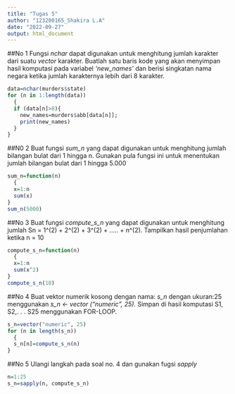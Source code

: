 ---
title: "Tugas 5"
author: "123200165_Shakira L.A"
date: "2022-09-27"
output: html_document
---

##No 1
Fungsi *nchar* dapat digunakan untuk menghitung jumlah karakter dari suatu *vector* karakter. Buatlah satu baris kode yang akan menyimpan hasil komputasi pada variabel *‘new_names’* dan berisi singkatan nama negara ketika jumlah karakternya lebih dari 8 karakter.
```{r}
data=nchar(murders$state)
for (n in 1:length(data))
  {
  if (data[n]>8){
    new_names=murders$abb[data[n]];
    print(new_names)
  }
}
```
##N0 2
Buat fungsi *sum_n* yang dapat digunakan untuk menghitung jumlah bilangan bulat dari 1 hingga n. Gunakan pula fungsi ini untuk menentukan jumlah bilangan bulat dari 1 hingga 5.000
```{r}
sum_n=function(n)
  {
  x=1:n 
  sum(x)
}
sum_n(5000)
```
##No 3
Buat fungsi *compute_s_n* yang dapat digunakan untuk menghitung jumlah Sn = 1^(2) + 2^(2) + 3^(2) + ..... + n^(2). Tampilkan hasil penjumlahan ketika n = 10
```{r}
compute_s_n=function(n)
  {
  x=1:n 
  sum(x^2)
}
compute_s_n(10)
```
##No 4
Buat vektor numerik kosong dengan nama: _s_n_ dengan ukuran:25 menggunakan _s_n <- vector ("numeric", 25)._ 
Simpan di hasil komputasi S1, S2,. . . S25 menggunakan FOR-LOOP.
```{r}
s_n=vector("numeric", 25)
for (n in length(s_n))
  {
  s_n[n]=compute_s_n(n)
}
```

##No 5
Ulangi langkah pada soal no. 4 dan gunakan fugsi *sapply*
```{r}
n=1:25
s_n=sapply(n, compute_s_n)
```

